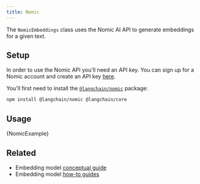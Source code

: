 ```yaml
---
title: Nomic
---
```


The `NomicEmbeddings` class uses the Nomic AI API to generate embeddings for a given text.

## Setup

In order to use the Nomic API you'll need an API key.
You can sign up for a Nomic account and create an API key [here](https://atlas.nomic.ai/).

You'll first need to install the [`@langchain/nomic`](https://www.npmjs.com/package/@langchain/nomic) package:


<IntegrationInstallTooltip></IntegrationInstallTooltip>

```bash npm2yarn
npm install @langchain/nomic @langchain/core
```

## Usage


<CodeBlock language="typescript">{NomicExample}</CodeBlock>

## Related

- Embedding model [conceptual guide](/oss/python/concepts/embedding_models)
- Embedding model [how-to guides](/oss/python/how-to/#embedding-models)
